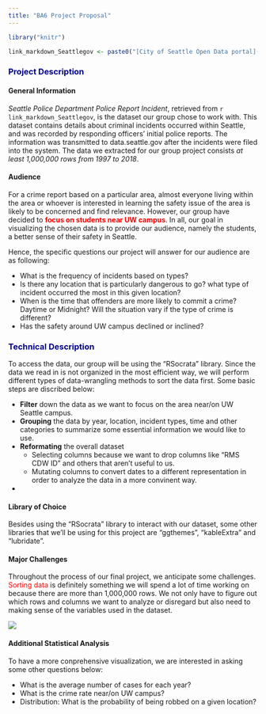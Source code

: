 ```yaml
---
title: "BA6 Project Proposal"
---
```


```r
library("knitr")
```

```r
link_markdown_Seattlegov <- paste0("[City of Seattle Open Data portal](", "https://dev.socrata.com/foundry/data.seattle.gov/y7pv-r3kh", ")")
```

### <span style="color:darkblue">Project Description</span>

#### General Information  

*Seattle Police Department Police Report Incident*, retrieved from `r link_markdown_Seattlegov`, is the dataset our group chose to work with. This dataset contains details about criminal incidents occurred within Seattle, and was recorded by responding officers’ initial police reports. The information was transmitted to data.seattle.gov after the incidents were filed into the system. The data we extracted for our group project consists *at least 1,000,000 rows from 1997 to 2018*.

#### Audience

For a crime report based on a particular area, almost everyone living within the area or whoever is interested in learning the safety issue of the area is likely to be concerned and find relevance. However, our group have decided to <span style="color:red">**focus on students near UW campus**</span>. In all, our goal in visualizing the chosen data is to provide our audience, namely the students, a better sense of their safety in Seattle.   

Hence, the specific questions our project will answer for our audience are as following:    

* What is the frequency of incidents based on types?    
* Is there any location that is particularly dangerous to go? what type of incident occurred the most in this given location?   
* When is the time that offenders are more likely to commit a crime? Daytime or Midnight? Will the situation vary if the type of crime is different?    
* Has the safety around UW campus declined or inclined?

### <span style="color:darkblue">Technical Description</span>

To access the data, our group will be using the “RSocrata” library. Since the data we read in is not organized in the most efficient way, we will perform different types of data-wrangling methods to sort the data first. Some basic steps are discribed below: 

* **Filter** down the data as we want to focus on the area near/on UW Seattle campus.
* **Grouping** the data by year, location, incident types, time and other categories to summarize some essential information we would like to use.   
* **Reformating** the overall dataset 
    + Selecting columns because we want to drop columns like “RMS CDW ID” and others that aren’t useful to us.
    + Mutating columns to convert dates to a different representation in order to analyze the data in a more convinent way.   
* 

#### Library of Choice

Besides using the “RSocrata” library to interact with our dataset, some other libraries that we’ll be using for this project are “ggthemes”, “kableExtra” and “lubridate”. 

#### Major Challenges

Throughout the process of our final project, we anticipate some challenges. <span style="color:red">Sorting data</span> is definitely something we will spend a lot of time working on because there are more than 1,000,000 rows. We not only have to figure out which rows and columns we want to analyze or disregard but also need to making sense of the variables used in the dataset. 

![](image/image_one.png)

#### Additional Statistical Analysis

To have a more conprehensive visualization, we are interested in asking some other questions below:    

* What is the average number of cases for each year?
* What is the crime rate near/on UW campus?
* Distribution: What is the probability of being robbed on a given location?
